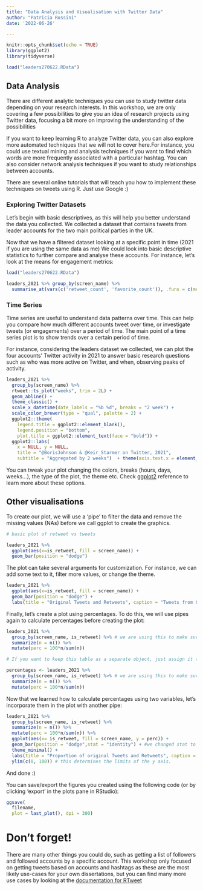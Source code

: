 ```yaml
---
title: "Data Analysis and Visualisation with Twitter Data"
author: "Patricia Rossini"
date: '2022-06-26'

---
```


```r
knitr::opts_chunk$set(echo = TRUE)
library(ggplot2)
library(tidyverse)

load("leaders270622.RData")

```

## Data Analysis

There are different analytic techniques you can use to study twitter data depending on your research interests. 
In this workshop, we are only covering a few possibilities to give you an idea of research projects using Twitter data, focusing a bit more on improving the understanding of the possibilities 


If you want to keep learning R to analyze Twitter data, you can also explore more automated techniques that we will not to cover here.For instance, you could use textual mining and analysis techniques if you want to find which words are more frequently associated with a particular hashtag. You can also consider network analysis techniques if you want to study relationships between accounts. 


There are several online tutorials that will teach you how to implement these techniques on tweets using R. Just use Google :) 


### Exploring Twitter Datasets

Let's begin with basic descriptives, as this will help you better understand the data you collected. 
We collected a dataset that contains tweets from leader accounts for the two main political parties in the UK. 

Now that we have a filtered dataset looking at a specific point in time (2021 if you are using the same data as me) 
We could look into basic descriptive statistics to further compare and analyse these accounts. 
For instance, let's look at the means for engagement metrics: 


```r
load("leaders270622.RData")

leaders_2021 %>% group_by(screen_name) %>%
  summarise_at(vars(c('retweet_count', 'favorite_count')), .funs = c(mean = mean), na.rm=TRUE)


```


### Time Series

Time series are useful to understand data patterns over time. This can help you compare how much different accounts tweet over time, or investigate tweets (or engagements) over a period of time. The main point of a time series plot is to show trends over a certain period of time.


For instance, considering the leaders dataset we collected, we can plot the four accounts' Twitter activity in 2021 to answer basic research questions such as who was more active on Twitter, and when, observing peaks of activity. 

```r

leaders_2021 %>%
  group_by(screen_name) %>% 
  rtweet::ts_plot("weeks", trim = 2L) +
  geom_abline() +
  theme_classic() +
  scale_x_datetime(date_labels = "%b %d", breaks = "2 week") +
  scale_color_brewer(type = "qual", palette = 2) +
  ggplot2::theme(
    legend.title = ggplot2::element_blank(),
    legend.position = "bottom",
    plot.title = ggplot2::element_text(face = "bold")) +
  ggplot2::labs(
    x = NULL, y = NULL,
    title = "@BorisJohnson & @Keir_Starmer on Twitter, 2021",
    subtitle = "Aggregated by 2 weeks")  + theme(axis.text.x = element_text(angle = 90, vjust = 0.5, hjust=1))
```

You can tweak your plot changing the colors, breaks (hours, days, weeks...), the type of the plot, the theme etc. Check [ggplot2](https://ggplot2.tidyverse.org/reference/) reference to learn more about these options. 

## Other visualisations

To create our plot, we will use a 'pipe' to filter the data and remove the missing values (NAs) before we call ggplot to create the graphics. 

```r
# basic plot of retweet vs tweets

leaders_2021 %>% 
  ggplot(aes(x=is_retweet, fill = screen_name)) +
  geom_bar(position = "dodge")
```

The plot can take several arguments for customization. For instance, we can add some text to it, filter more values, or change the theme.

```r

leaders_2021 %>% 
  ggplot(aes(x=is_retweet, fill = screen_name)) +
  geom_bar(position = "dodge") + 
  labs(title = "Original Tweets and Retweets", caption = "Tweets from 01/01/2021 - 31/12/2021", x = "Is Retweet?", y = "N", fill = "Account") + theme_minimal()

```


Finally, let's create a plot using percentages. 
To do this, we will use pipes again to calculate percentages before creating the plot:


```r
leaders_2021 %>% 
  group_by(screen_name, is_retweet) %>% # we are using this to make sure the data is grouped to calculate proportions
  summarize(n = n()) %>% 
  mutate(perc = 100*n/sum(n)) 

# If you want to keep this table as a separate object, just assign it to an object (percentages_tab is an arbitrary name I picked): 

percentages <- leaders_2021 %>% 
  group_by(screen_name, is_retweet) %>% # we are using this to make sure the data is grouped to calculate proportions
  summarize(n = n()) %>% 
  mutate(perc = 100*n/sum(n)) 

```


Now that we learned how to calculate percentages using two variables, let's incorporate them in the plot with another pipe:


```r
leaders_2021 %>% 
  group_by(screen_name, is_retweet) %>% 
  summarize(n = n()) %>% 
  mutate(perc = 100*n/sum(n)) %>%
  ggplot(aes(x= is_retweet, fill = screen_name, y = perc)) +
  geom_bar(position = "dodge",stat = "identity") + #we changed stat to identity because we  
  theme_minimal() + 
  labs(title = "Proportion of original Tweets and Retweets", caption = "Tweets from 01/01/2021 - 31/12/2021", x = "Is Retweet?", y = "%", fill = "Account") + theme_minimal() + 
  ylim(c(0, 100)) # this determines the limits of the y axis. 


```

And done :) 

You can save/export the figures you created using the following code (or by clicking  'export' in the plots pane in RStudio): 

```r
ggsave(
  filename,
  plot = last_plot(), dpi = 300)
```





# Don't forget!

There are many other things you could do, such as getting a list of followers and followed accounts by a specific account. This workshop only focused on getting tweets based on accounts and hashtags as these are the most likely use-cases for your own dissertations, but you can find many more use cases by looking at the [documentation for RTweet](https://cran.r-project.org/web/packages/rtweet/vignettes/intro.html)